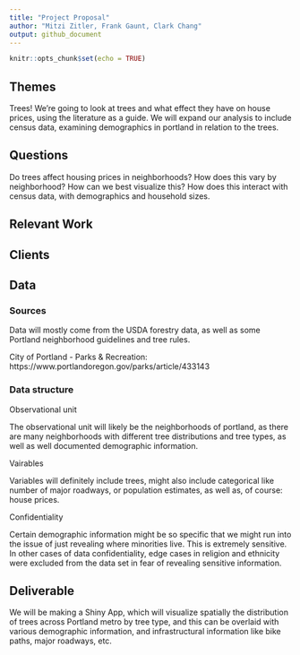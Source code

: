 ```yaml
---
title: "Project Proposal"
author: "Mitzi Zitler, Frank Gaunt, Clark Chang"
output: github_document
---
```


```r
knitr::opts_chunk$set(echo = TRUE)
```


## Themes
Trees! We're going to look at trees and what effect they have on house prices, using the literature as a guide. We will expand our analysis to include census data, examining demographics in portland in relation to the trees.

## Questions
Do trees affect housing prices in neighborhoods? How does this vary by neighborhood? How can we best visualize this? How does this interact with census data, with demographics and household sizes.

## Relevant Work

## Clients

## Data

### Sources

Data will mostly come from the USDA forestry data, as well as some Portland neighborhood guidelines and tree rules.

City of Portland - Parks & Recreation: https://www.portlandoregon.gov/parks/article/433143


### Data structure
Observational unit

The observational unit will likely be the neighborhoods of portland, as there are many neighborhoods with different tree distributions and tree types, as well as well documented demographic information.

Vairables

Variables will definitely include trees, might also include categorical like number of major roadways, or population estimates, as well as, of course: house prices.

Confidentiality

Certain demographic information might be so specific that we might run into the issue of just revealing where minorities live. This is extremely sensitive. In other cases of data confidentiality, edge cases in religion and ethnicity were excluded from the data set in fear of revealing sensitive information.


## Deliverable
We will be making a Shiny App, which will visualize spatially the distribution of trees across Portland metro by tree type, and this can be overlaid with various demographic information, and infrastructural information like bike paths, major roadways, etc.